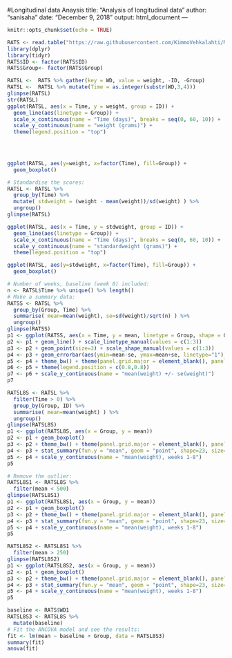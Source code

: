 #Longitudinal data Anaysis
title: "Analysis of longitudinal data"
author: "sanisaha"
date: "December 9, 2018"
output: html_document
---

```r
knitr::opts_chunk$set(echo = TRUE)
```



```r
RATS <- read.table("https://raw.githubusercontent.com/KimmoVehkalahti/MABS/master/Examples/data/rats.txt", sep = '', header = T)
library(dplyr)
library(tidyr)
RATS$ID <- factor(RATS$ID)
RATS$Group<- factor(RATS$Group)

RATSL <-  RATS %>% gather(key = WD, value = weight, -ID, -Group)
RATSL <-  RATSL %>% mutate(Time = as.integer(substr(WD,3,4)))
glimpse(RATSL)
str(RATSL)
ggplot(RATSL, aes(x = Time, y = weight, group = ID)) +
  geom_line(aes(linetype = Group)) +
  scale_x_continuous(name = "Time (days)", breaks = seq(0, 60, 10)) +
  scale_y_continuous(name = "weight (grams)") +
  theme(legend.position = "top")

                       
 


```

```r
ggplot(RATSL, aes(y=weight, x=factor(Time), fill=Group)) +
  geom_boxplot()


```

```r
# Standardise the scores:
RATSL <- RATSL %>%
  group_by(Time) %>%
  mutate( stdweight = (weight - mean(weight))/sd(weight) ) %>%
  ungroup()
glimpse(RATSL)

ggplot(RATSL, aes(x = Time, y = stdweight, group = ID)) +
  geom_line(aes(linetype = Group)) +
  scale_x_continuous(name = "Time (days)", breaks = seq(0, 60, 10)) +
  scale_y_continuous(name = "standardweight (grams)") +
  theme(legend.position = "top")


```

```r
ggplot(RATSL, aes(y=stdweight, x=factor(Time), fill=Group)) +
  geom_boxplot()


```


```r
# Number of weeks, baseline (week 0) included:
n <- RATSL$Time %>% unique() %>% length()
# Make a summary data:
RATSS <- RATSL %>%
  group_by(Group, Time) %>%
  summarise( mean=mean(weight), se=sd(weight)/sqrt(n) ) %>%
  ungroup()
glimpse(RATSS)
p1 <- ggplot(RATSS, aes(x = Time, y = mean, linetype = Group, shape = Group))
p2 <- p1 + geom_line() + scale_linetype_manual(values = c(1:3))
p3 <- p2 + geom_point(size=3) + scale_shape_manual(values = c(1:3))
p4 <- p3 + geom_errorbar(aes(ymin=mean-se, ymax=mean+se, linetype="1"), width=0.3)
p5 <- p4 + theme_bw() + theme(panel.grid.major = element_blank(), panel.grid.minor = element_blank())
p6 <- p5 + theme(legend.position = c(0.8,0.8))
p7 <- p6 + scale_y_continuous(name = "mean(weight) +/- se(weight)")
p7

```

```r
RATSL8S <- RATSL %>%
  filter(Time > 0) %>%
  group_by(Group, ID) %>%
  summarise( mean=mean(weight) ) %>%
  ungroup()
glimpse(RATSL8S)
p1 <- ggplot(RATSL8S, aes(x = Group, y = mean))
p2 <- p1 + geom_boxplot()
p3 <- p2 + theme_bw() + theme(panel.grid.major = element_blank(), panel.grid.minor = element_blank())
p4 <- p3 + stat_summary(fun.y = "mean", geom = "point", shape=23, size=4, fill = "white")
p5 <- p4 + scale_y_continuous(name = "mean(weight), weeks 1-8")
p5


```

```r
# Remove the outlier:
RATSL8S1 <- RATSL8S %>%
  filter(mean < 500)
glimpse(RATSL8S1)
p1 <- ggplot(RATSL8S1, aes(x = Group, y = mean))
p2 <- p1 + geom_boxplot()
p3 <- p2 + theme_bw() + theme(panel.grid.major = element_blank(), panel.grid.minor = element_blank())
p4 <- p3 + stat_summary(fun.y = "mean", geom = "point", shape=23, size=4, fill = "white")
p5 <- p4 + scale_y_continuous(name = "mean(weight), weeks 1-8")
p5


```

```r
RATSL8S2 <- RATSL8S1 %>%
  filter(mean > 250)
glimpse(RATSL8S2)
p1 <- ggplot(RATSL8S2, aes(x = Group, y = mean))
p2 <- p1 + geom_boxplot()
p3 <- p2 + theme_bw() + theme(panel.grid.major = element_blank(), panel.grid.minor = element_blank())
p4 <- p3 + stat_summary(fun.y = "mean", geom = "point", shape=23, size=4, fill = "white")
p5 <- p4 + scale_y_continuous(name = "mean(weight), weeks 1-8")
p5

```

```r
baseline <- RATS$WD1
RATSL8S3 <- RATSL8S %>%
  mutate(baseline)
# Fit the ANCOVA model and see the results:
fit <- lm(mean ~ baseline + Group, data = RATSL8S3)
summary(fit)
anova(fit)
```


